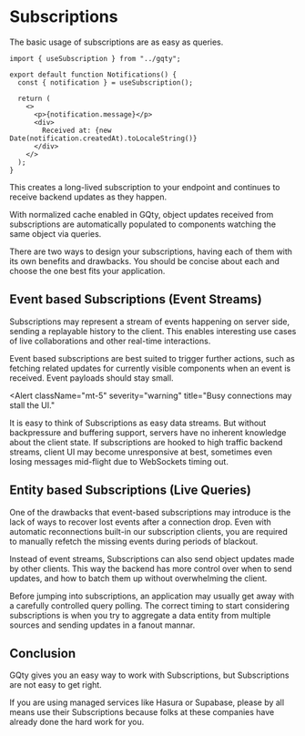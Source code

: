 
# Subscriptions

The basic usage of subscriptions are as easy as queries.

```tsx filename="src/notifications.tsx"
import { useSubscription } from "../gqty";

export default function Notifications() {
  const { notification } = useSubscription();

  return (
    <>
      <p>{notification.message}</p>
      <div>
        Received at: {new Date(notification.createdAt).toLocaleString()}
      </div>
    </>
  );
}
```

This creates a long-lived subscription to your endpoint and continues to receive
backend updates as they happen.

With normalized cache enabled in GQty, object updates received from
subscriptions are automatically populated to components watching the same
object via queries.

There are two ways to design your subscriptions, having each of them with its
own benefits and drawbacks. You should be concise about each and choose the one
best fits your application.

## Event based Subscriptions (Event Streams)

Subscriptions may represent a stream of events happening on server side,
sending a replayable history to the client. This enables interesting use cases
of live collaborations and other real-time interactions.

Event based subscriptions are best suited to trigger further actions, such as
fetching related updates for currently visible components when an event is
received. Event payloads should stay small.

<Alert
  className="mt-5"
  severity="warning"
  title="Busy connections may stall the UI."
>
  It is easy to think of Subscriptions as easy data streams. But without
  backpressure and buffering support, servers have no inherent knowledge about
  the client state. If subscriptions are hooked to high traffic backend streams,
  client UI may become unresponsive at best, sometimes even losing messages
  mid-flight due to WebSockets timing out.
</Alert>

## Entity based Subscriptions (Live Queries)

One of the drawbacks that event-based subscriptions may introduce is the
lack of ways to recover lost events after a connection drop. Even with automatic
reconnections built-in our subscription clients, you are required to manually
refetch the missing events during periods of blackout.

Instead of event streams, Subscriptions can also send object updates made by
other clients. This way the backend has more control over when to send updates,
and how to batch them up without overwhelming the client.

<Alert className="mt-5" severity="info" title="You may not even need this.">
  Before jumping into subscriptions, an application may usually get away with a
  carefully controlled query polling. The correct timing to start considering
  subscriptions is when you try to aggregate a data entity from multiple sources
  and sending updates in a fanout mannar.
</Alert>

## Conclusion

GQty gives you an easy way to work with Subscriptions, but Subscriptions are not
easy to get right.

If you are using managed services like Hasura or Supabase, please by all means
use their Subscriptions because folks at these companies have already done the
hard work for you.
